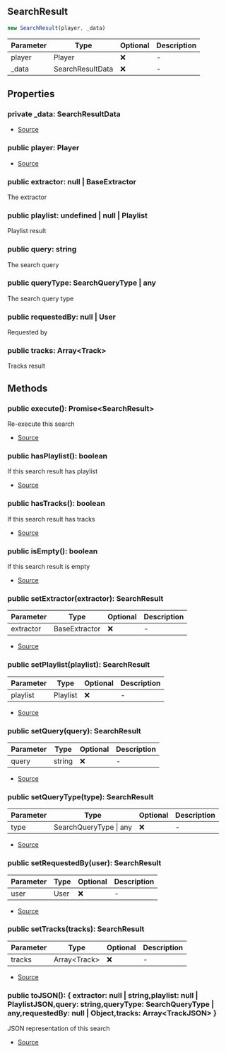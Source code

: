 ## SearchResult

```typescript
new SearchResult(player, _data)
```
| Parameter | Type | Optional | Description |
| ----------- | ----------- | ----------- | ----------- |
| player | Player | ❌ | - |
| _data | SearchResultData | ❌ | - |

## Properties
### private  _data: SearchResultData
- [Source](https://github.com/Androz2091/discord-player/blob/6af3b78/packages/discord-player/src/Structures/SearchResult.ts#L18)
### public  player: Player
- [Source](https://github.com/Androz2091/discord-player/blob/6af3b78/packages/discord-player/src/Structures/SearchResult.ts#L18)
### public  extractor: null \| BaseExtractor
The extractor
### public  playlist: undefined \| null \| Playlist
Playlist result
### public  query: string
The search query
### public  queryType: SearchQueryType \| any
The search query type
### public  requestedBy: null \| User
Requested by
### public  tracks: Array\<Track>
Tracks result
## Methods
### public  execute(): Promise\<SearchResult>
Re-execute this search





- [Source](https://github.com/Androz2091/discord-player/blob/6af3b78/packages/discord-player/src/Structures/SearchResult.ts#L106)
### public  hasPlaylist(): boolean
If this search result has playlist





- [Source](https://github.com/Androz2091/discord-player/blob/6af3b78/packages/discord-player/src/Structures/SearchResult.ts#L123)
### public  hasTracks(): boolean
If this search result has tracks





- [Source](https://github.com/Androz2091/discord-player/blob/6af3b78/packages/discord-player/src/Structures/SearchResult.ts#L130)
### public  isEmpty(): boolean
If this search result is empty





- [Source](https://github.com/Androz2091/discord-player/blob/6af3b78/packages/discord-player/src/Structures/SearchResult.ts#L116)
### public  setExtractor(extractor): SearchResult
| Parameter | Type | Optional | Description |
| ----------- | ----------- | ----------- | ----------- |
| extractor | BaseExtractor | ❌ | - |


- [Source](https://github.com/Androz2091/discord-player/blob/6af3b78/packages/discord-player/src/Structures/SearchResult.ts#L38)
### public  setPlaylist(playlist): SearchResult
| Parameter | Type | Optional | Description |
| ----------- | ----------- | ----------- | ----------- |
| playlist | Playlist | ❌ | - |


- [Source](https://github.com/Androz2091/discord-player/blob/6af3b78/packages/discord-player/src/Structures/SearchResult.ts#L56)
### public  setQuery(query): SearchResult
| Parameter | Type | Optional | Description |
| ----------- | ----------- | ----------- | ----------- |
| query | string | ❌ | - |


- [Source](https://github.com/Androz2091/discord-player/blob/6af3b78/packages/discord-player/src/Structures/SearchResult.ts#L51)
### public  setQueryType(type): SearchResult
| Parameter | Type | Optional | Description |
| ----------- | ----------- | ----------- | ----------- |
| type | SearchQueryType \| any | ❌ | - |


- [Source](https://github.com/Androz2091/discord-player/blob/6af3b78/packages/discord-player/src/Structures/SearchResult.ts#L25)
### public  setRequestedBy(user): SearchResult
| Parameter | Type | Optional | Description |
| ----------- | ----------- | ----------- | ----------- |
| user | User | ❌ | - |


- [Source](https://github.com/Androz2091/discord-player/blob/6af3b78/packages/discord-player/src/Structures/SearchResult.ts#L30)
### public  setTracks(tracks): SearchResult
| Parameter | Type | Optional | Description |
| ----------- | ----------- | ----------- | ----------- |
| tracks | Array\<Track> | ❌ | - |


- [Source](https://github.com/Androz2091/discord-player/blob/6af3b78/packages/discord-player/src/Structures/SearchResult.ts#L46)
### public  toJSON(): \{ extractor: null \| string,playlist: null \| PlaylistJSON,query: string,queryType: SearchQueryType \| any,requestedBy: null \| Object,tracks: Array\<TrackJSON> }
JSON representation of this search





- [Source](https://github.com/Androz2091/discord-player/blob/6af3b78/packages/discord-player/src/Structures/SearchResult.ts#L137)